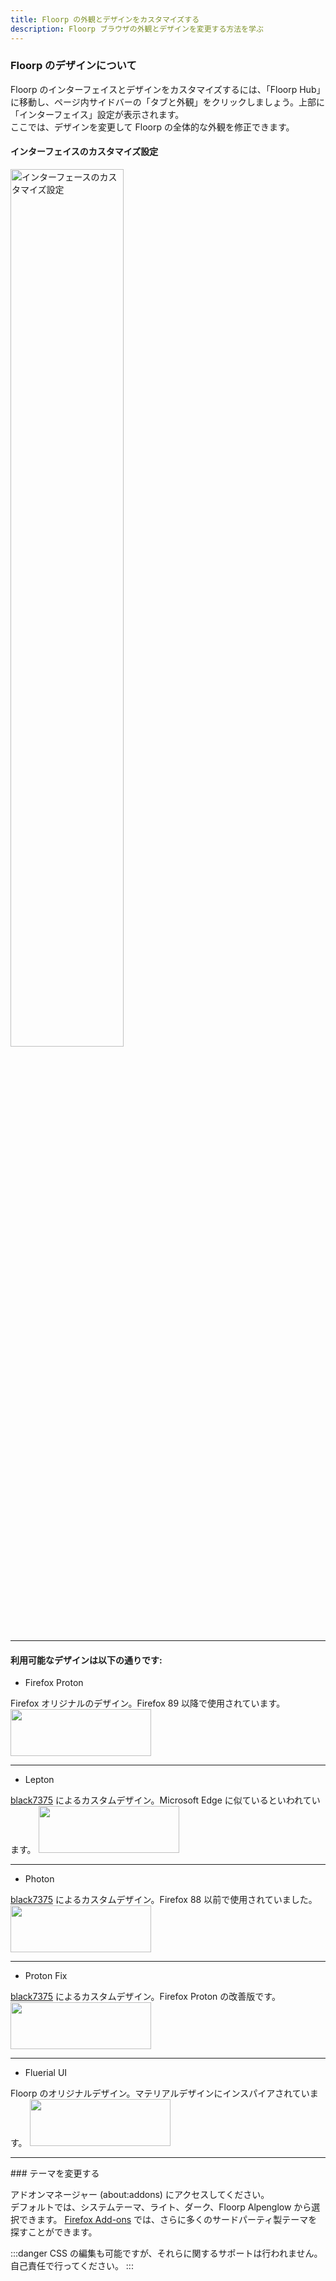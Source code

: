 ```yaml
---
title: Floorp の外観とデザインをカスタマイズする
description: Floorp ブラウザの外観とデザインを変更する方法を学ぶ
---
```



### Floorp のデザインについて

Floorp のインターフェイスとデザインをカスタマイズするには、「Floorp Hub」に移動し、ページ内サイドバーの「タブと外観」をクリックしましょう。上部に「インターフェイス」設定が表示されます。\
ここでは、デザインを変更して Floorp の全体的な外観を修正できます。

#### インターフェイスのカスタマイズ設定
<img src={InterfaceCustomize} width="60%" alt="インターフェースのカスタマイズ設定"/>

<hr />

#### 利用可能なデザインは以下の通りです:

- Firefox Proton

Firefox オリジナルのデザイン。Firefox 89 以降で使用されています。
<img src={Proton} width="225px" height="75px"/>

<hr />

- Lepton

[black7375](https://github.com/black7375) によるカスタムデザイン。Microsoft Edge に似ているといわれています。
<img src={Lepton} width="225px" height="75px"/>

<hr />

- Photon

[black7375](https://github.com/black7375) によるカスタムデザイン。Firefox 88 以前で使用されていました。
<img src={Photon} width="225px" height="75px"/>

<hr />

- Proton Fix

[black7375](https://github.com/black7375) によるカスタムデザイン。Firefox Proton の改善版です。
<img src={ProtonFix} width="225px" height="75px"/>

<hr />

- Fluerial UI

Floorp のオリジナルデザイン。マテリアルデザインにインスパイアされています。
<img src={Fluerial} width="225px" height="75px"/>

<hr />
### テーマを変更する

アドオンマネージャー (about:addons) にアクセスしてください。\
デフォルトでは、システムテーマ、ライト、ダーク、Floorp Alpenglow から選択できます。
[Firefox Add-ons](https://addons.mozilla.org/) では、さらに多くのサードパーティ製テーマを探すことができます。

:::danger
CSS の編集も可能ですが、それらに関するサポートは行われません。自己責任で行ってください。
:::

<Support />
